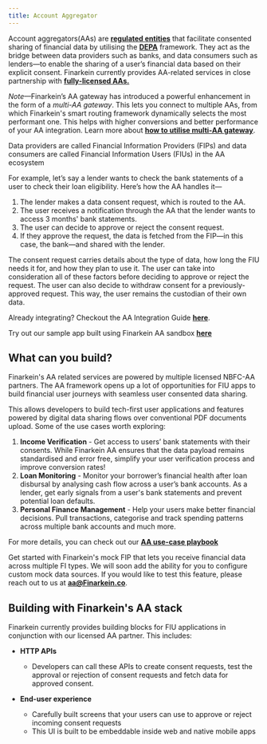 ```yaml
---
title: Account Aggregator
---
```

Account aggregators(AAs) are [**regulated entities**](https://www.rbi.org.in/Scripts/bs_viewcontent.aspx?Id=3142) that facilitate consented sharing of financial data by utilising the [**DEPA**](https://www.niti.gov.in/node/1299) framework. They act as the bridge between data providers such as banks, and data consumers such as lenders—to enable the sharing of a user’s financial data based on their explicit consent. Finarkein currently provides AA-related services in close partnership with [**fully-licensed AAs.**](https://sahamati.org.in/account-aggregators-in-india/)

_Note_—Finarkein’s AA gateway has introduced a powerful enhancement in the form of a _multi-AA gateway_. This lets you connect to multiple AAs, from which Finarkein's smart routing framework dynamically selects the most performant one. This helps with higher conversions and better performance of your AA integration. Learn more about [**how to utilise multi-AA gateway**](https://docs.Finarkein.co/data/account-aggregator/multi-aa-gateway).

Data providers are called Financial Information Providers (FIPs) and data consumers are called Financial Information Users (FIUs) in the AA ecosystem

For example, let’s say a lender wants to check the bank statements of a user to check their loan eligibility. Here’s how the AA handles it—

1. The lender makes a data consent request, which is routed to the AA.
2. The user receives a notification through the AA that the lender wants to access 3 months' bank statements.
3. The user can decide to approve or reject the consent request.
4. If they approve the request, the data is fetched from the FIP—in this case, the bank—and shared with the lender.

The consent request carries details about the type of data, how long the FIU needs it for, and how they plan to use it. The user can take into consideration all of these factors before deciding to approve or reject the request. The user can also decide to withdraw consent for a previously-approved request. This way, the user remains the custodian of their own data.

Already integrating? Checkout the AA Integration Guide [**here**](https://docs.Finarkein.co/data/account-aggregator/quickstart).

Try out our sample app built using Finarkein AA sandbox [**here**](https://github.com/SetuHQ/account-aggregator-sample-app)


## What can you build?

Finarkein's AA related services are powered by multiple licensed NBFC-AA partners. The AA framework opens up a lot of opportunities for FIU apps to build financial user journeys with seamless user consented data sharing.

This allows developers to build tech-first user applications and features powered by digital data sharing flows over conventional PDF documents upload. Some of the use cases worth exploring:

1. **Income Verification** - Get access to users’ bank statements with their consents. While Finarkein AA ensures that the data payload remains standardised and error free, simplify your user verification process and improve conversion rates!
2. **Loan Monitoring** - Monitor your borrower’s financial health after loan disbursal by analysing cash flow across a user’s bank accounts. As a lender, get early signals from a user's bank statements and prevent potential loan defaults.
3. **Personal Finance Management** - Help your users make better financial decisions. Pull transactions, categorise and track spending patterns across multiple bank accounts and much more.

For more details, you can check out our [**AA use-case playbook**](https://Finarkein.com/AA_playbook.pdf)

Get started with Finarkein's mock FIP that lets you receive financial data across multiple FI types. We will soon add the ability for you to configure custom mock data sources. If you would like to test this feature, please reach out to us at [**aa@Finarkein.co**](mailto:aa@Finarkein.co).

## Building with Finarkein's AA stack

Finarkein currently provides building blocks for FIU applications in conjunction with our licensed AA partner. This includes:

- **HTTP APIs**
  - Developers can call these APIs to create consent requests, test the approval or rejection of consent requests and fetch data for approved consent.

- **End-user experience**

  - Carefully built screens that your users can use to approve or reject incoming consent requests
  - This UI is built to be embeddable inside web and native mobile apps
